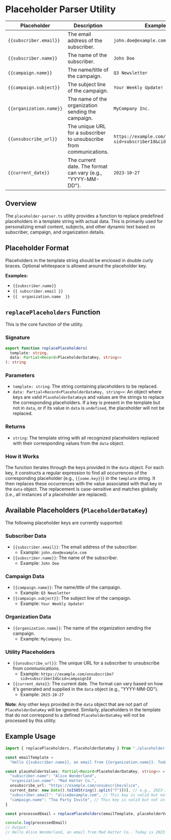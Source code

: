 # Placeholder Parser Utility

| Placeholder             | Description                                                         | Example                                                           |
| ----------------------- | ------------------------------------------------------------------- | ----------------------------------------------------------------- |
| `{{subscriber.email}}`  | The email address of the subscriber.                                | `john.doe@example.com`                                            |
| `{{subscriber.name}}`   | The name of the subscriber.                                         | `John Doe`                                                        |
| `{{campaign.name}}`     | The name/title of the campaign.                                     | `Q3 Newsletter`                                                   |
| `{{campaign.subject}}`  | The subject line of the campaign.                                   | `Your Weekly Update!`                                             |
| `{{organization.name}}` | The name of the organization sending the campaign.                  | `MyCompany Inc.`                                                  |
| `{{unsubscribe_url}}`   | The unique URL for a subscriber to unsubscribe from communications. | `https://example.com/unsubscribe?sid=subscriberId&cid=campaignId` |
| `{{current_date}}`      | The current date. The format can vary (e.g., "YYYY-MM-DD").         | `2023-10-27`                                                      |

## Overview

The `placeholder-parser.ts` utility provides a function to replace predefined placeholders in a template string with actual data. This is primarily used for personalizing email content, subjects, and other dynamic text based on subscriber, campaign, and organization details.

## Placeholder Format

Placeholders in the template string should be enclosed in double curly braces. Optional whitespace is allowed around the placeholder key.

**Examples:**

- `{{subscriber.name}}`
- `{{ subscriber.email }}`
- `{{  organization.name  }}`

## `replacePlaceholders` Function

This is the core function of the utility.

### Signature

```typescript
export function replacePlaceholders(
  template: string,
  data: Partial<Record<PlaceholderDataKey, string>>
): string
```

### Parameters

- `template: string`: The string containing placeholders to be replaced.
- `data: Partial<Record<PlaceholderDataKey, string>>`: An object where keys are valid `PlaceholderDataKey`s and values are the strings to replace the corresponding placeholders. If a key is present in the template but not in `data`, or if its value in `data` is `undefined`, the placeholder will not be replaced.

### Returns

- `string`: The template string with all recognized placeholders replaced with their corresponding values from the `data` object.

### How it Works

The function iterates through the keys provided in the `data` object. For each key, it constructs a regular expression to find all occurrences of the corresponding placeholder (e.g., `{{some.key}}`) in the `template` string. It then replaces these occurrences with the value associated with that key in the `data` object. The replacement is case-sensitive and matches globally (i.e., all instances of a placeholder are replaced).

## Available Placeholders (`PlaceholderDataKey`)

The following placeholder keys are currently supported:

### Subscriber Data

- `{{subscriber.email}}`: The email address of the subscriber.
  - Example: `john.doe@example.com`
- `{{subscriber.name}}`: The name of the subscriber.
  - Example: `John Doe`

### Campaign Data

- `{{campaign.name}}`: The name/title of the campaign.
  - Example: `Q3 Newsletter`
- `{{campaign.subject}}`: The subject line of the campaign.
  - Example: `Your Weekly Update!`

### Organization Data

- `{{organization.name}}`: The name of the organization sending the campaign.
  - Example: `MyCompany Inc.`

### Utility Placeholders

- `{{unsubscribe_url}}`: The unique URL for a subscriber to unsubscribe from communications.
  - Example: `https://example.com/unsubscribe?sid=subscriberId&cid=campaignId`
- `{{current_date}}`: The current date. The format can vary based on how it\'s generated and supplied in the `data` object (e.g., "YYYY-MM-DD").
  - Example: `2023-10-27`

**Note**: Any other keys provided in the `data` object that are not part of `PlaceholderDataKey` will be ignored. Similarly, placeholders in the template that do not correspond to a defined `PlaceholderDataKey` will not be processed by this utility.

## Example Usage

```typescript
import { replacePlaceholders, PlaceholderDataKey } from "./placeholder-parser"

const emailTemplate =
  "Hello {{subscriber.name}}, an email from {{organization.name}}. Today is {{current_date}}. Unsubscribe: {{unsubscribe_url}}"

const placeholderValues: Partial<Record<PlaceholderDataKey, string>> = {
  "subscriber.name": "Alice Wonderland",
  "organization.name": "Mad Hatter Co.",
  unsubscribe_url: "https://example.com/unsubscribe/alice",
  current_date: new Date().toISOString().split("T")[0], // e.g., 2023-10-27
  "subscriber.email": "alice@example.com", // This key is valid but not in the template
  "campaign.name": "Tea Party Invite", // This key is valid but not in the template
}

const processedEmail = replacePlaceholders(emailTemplate, placeholderValues)

console.log(processedEmail)
// Output:
// Hello Alice Wonderland, an email from Mad Hatter Co.. Today is 2023-10-27. Unsubscribe: https://example.com/unsubscribe/alice
```
